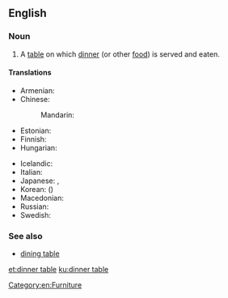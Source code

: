 ==English==

===Noun===
{{en-noun|head=[[dinner]] [[table]]}}

# A [[table]] on which [[dinner]] (or other [[food]]) is served and eaten.

====Translations====
{{trans-top|a table on which dinner is served and eaten}}
* Armenian: {{t|hy|ճաշասեղան}}
* Chinese:
*: Mandarin: {{t+|cmn|餐桌|tr=cānzhuō|sc=Hani}}
* Estonian: {{t+|et|söögilaud}}
* Finnish: {{t+|fi|ruokapöytä}}
* Hungarian: {{t|hu|étkezőasztal}}
{{trans-mid}}
* Icelandic: {{t+|is|matarborð|n}}
* Italian: {{t|it|tavolo da cena|m}}
* Japanese: {{t+|ja|食卓|tr=しょくたく, shokutaku}}, {{t|ja|ディナーテーブル|tr=dinātēburu}}
* Korean: {{t+|ko|식탁|sc=Hang}} ({{t+|ko|食卓|sc=Hani}})
* Macedonian: {{t|mk|трпезариска маса|f|tr=trpezáriska mása}}
* Russian: {{t+|ru|обе́денный стол|m}}
* Swedish: {{t+|sv|middagsbord|n}}
{{trans-bottom}}

===See also===
* [[dining table]]

[[Category:en:Furniture]]

[[et:dinner table]]
[[ku:dinner table]]